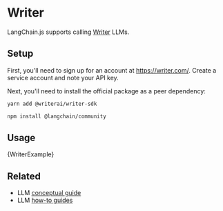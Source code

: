 # Writer

LangChain.js supports calling [Writer](https://writer.com/) LLMs.

## Setup

First, you'll need to sign up for an account at https://writer.com/. Create a service account and note your API key.

Next, you'll need to install the official package as a peer dependency:

```bash npm2yarn
yarn add @writerai/writer-sdk
```


<IntegrationInstallTooltip></IntegrationInstallTooltip>

```bash npm2yarn
npm install @langchain/community
```

## Usage


<CodeBlock language="typescript">{WriterExample}</CodeBlock>

## Related

- LLM [conceptual guide](/docs/concepts/#llms)
- LLM [how-to guides](/docs/how_to/#llms)
